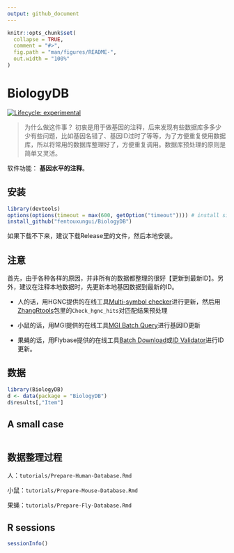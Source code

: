 ```yaml
---
output: github_document
---
```


<!-- README.md is generated from README.Rmd. Please edit that file -->

```r
knitr::opts_chunk$set(
  collapse = TRUE,
  comment = "#>",
  fig.path = "man/figures/README-",
  out.width = "100%"
)
```

# BiologyDB

<!-- badges: start -->
[![Lifecycle: experimental](https://img.shields.io/badge/lifecycle-experimental-orange.svg)](https://lifecycle.r-lib.org/articles/stages.html#experimental)
<!-- badges: end -->

> 为什么做这件事？
初衷是用于做基因的注释，后来发现有些数据库多多少少有些问题，比如基因名错了、基因ID过时了等等，为了方便重复使用数据库，所以将常用的数据库整理好了，方便重复调用。数据库预处理的原则是简单又灵活。

软件功能： **基因水平的注释**。

## 安装

```r
library(devtools)
options(options(timeout = max(600, getOption("timeout")))) # install size about 500Mb
install_github("fentouxungui/BiologyDB")
```

如果下载不下来，建议下载Release里的文件，然后本地安装。

## 注意

首先，由于各种各样的原因，并非所有的数据都整理的很好【更新到最新ID】。另外，建议在注释本地数据时，先更新本地基因数据到最新的ID。

- 人的话，用HGNC提供的在线工具[Multi-symbol checker](https://www.genenames.org/tools/multi-symbol-checker/)进行更新，然后用[ZhangRtools](https://github.com/fentouxungui/ZhangRtools)包里的``Check_hgnc_hits``对匹配结果预处理

- 小鼠的话，用MGI提供的在线工具[MGI Batch Query](https://www.informatics.jax.org/batch)进行基因ID更新

- 果蝇的话，用Flybase提供的在线工具[Batch Download](https://flybase.org/batchdownload)或[ID Validator](https://flybase.org/convert/id)进行ID更新。

## 数据

```r
library(BiologyDB)
d <- data(package = "BiologyDB")
d$results[,"Item"]
```

## A small case

```r

```


## 数据整理过程

人：``tutorials/Prepare-Human-Database.Rmd``

小鼠：``tutorials/Prepare-Mouse-Database.Rmd``

果蝇：``tutorials/Prepare-Fly-Database.Rmd``

## R sessions

```r
sessionInfo()
```

